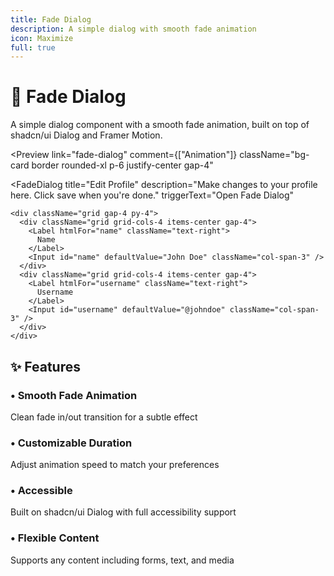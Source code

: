 ```yaml
---
title: Fade Dialog
description: A simple dialog with smooth fade animation
icon: Maximize
full: true
---
```



# 🌟 Fade Dialog

A simple dialog component with a smooth fade animation, built on top of shadcn/ui Dialog and Framer Motion.

<Preview
  link="fade-dialog"
  comment={["Animation"]}
   className="bg-card border rounded-xl  p-6  justify-center gap-4"
>
  <FadeDialog
    title="Edit Profile"
    description="Make changes to your profile here. Click save when you're done."
    triggerText="Open Fade Dialog"
  >
    <div className="grid gap-4 py-4">
      <div className="grid grid-cols-4 items-center gap-4">
        <Label htmlFor="name" className="text-right">
          Name
        </Label>
        <Input id="name" defaultValue="John Doe" className="col-span-3" />
      </div>
      <div className="grid grid-cols-4 items-center gap-4">
        <Label htmlFor="username" className="text-right">
          Username
        </Label>
        <Input id="username" defaultValue="@johndoe" className="col-span-3" />
      </div>
    </div>
  </FadeDialog>
</Preview>

## ✨ Features

<div className="grid grid-cols-1 md:grid-cols-2 gap-4 mt-6">
  <div className="p-4 rounded-lg border bg-card">
    <h3 className="font-semibold flex items-center gap-2">
      <span className="text-primary">•</span> Smooth Fade Animation
    </h3>
    <p className="mt-2 text-sm text-muted-foreground">
      Clean fade in/out transition for a subtle effect
    </p>
  </div>
  <div className="p-4 rounded-lg border bg-card">
    <h3 className="flex items-center gap-2 font-semibold">
      <span className="text-primary">•</span> Customizable Duration
    </h3>
    <p className="text-muted-foreground mt-2 text-sm">
      Adjust animation speed to match your preferences
    </p>
  </div>

  <div className="p-4 rounded-lg border bg-card">
    <h3 className="flex items-center gap-2 font-semibold">
      <span className="text-primary">•</span> Accessible
    </h3>
    <p className="text-muted-foreground mt-2 text-sm">
      Built on shadcn/ui Dialog with full accessibility support
    </p>
  </div>

  <div className="p-4 rounded-lg border bg-card">
    <h3 className="font-semibold flex items-center gap-2">
      <span className="text-primary">•</span> Flexible Content
    </h3>
    <p className="mt-2 text-sm text-muted-foreground">
      Supports any content including forms, text, and media
    </p>
  </div>
</div>

